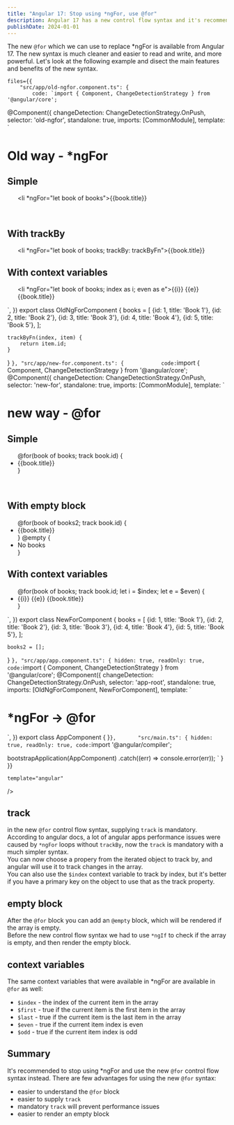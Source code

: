 ```yaml
---
title: "Angular 17: Stop using *ngFor, use @for"
description: Angular 17 has a new control flow syntax and it's recommended to stop using *ngFor, and use @for instead.
publishDate: 2024-01-01
---
```


The new `@for` which we can use to replace \*ngFor is available from Angular 17.
The new syntax is much cleaner and easier to read and write, and more powerful.
Let's look at the following example and disect the main features and benefits of the new syntax.

<div className="mt-5">
<Sandpack 
	customSetup={{ 
		dependencies: { 			
			"@angular/core": "^17.0.0",
			"@angular/platform-browser": "^17.0.0",
			"@angular/platform-browser-dynamic": "^17.0.0",
			"@angular/common": "^17.0.0",
			"@angular/compiler": "^17.0.0"			
		}
	}}
	
	files={{
		"src/app/old-ngfor.component.ts": {			
			code: `import { Component, ChangeDetectionStrategy } from '@angular/core';
@Component({
	changeDetection: ChangeDetectionStrategy.OnPush,
	selector: 'old-ngfor',
	standalone: true,
	imports: [CommonModule],
	template: \`
		<h1>Old way - *ngFor</h1>
		<h2>Simple</h2>
		<ul>
			<li *ngFor="let book of books">{{book.title}}</li>
		</ul>	
		<h2>With trackBy</h2>
		<ul>
			<li *ngFor="let book of books; trackBy: trackByFn">{{book.title}}</li>
		</ul>
		<h2>With context variables</h2>
		<ul>
			<li *ngFor="let book of books; index as i; even as e">{{i}} {{e}} {{book.title}}</li>
		</ul>
	\`,
})
export class OldNgForComponent {
	books = [
    {id: 1, title: 'Book 1'},
    {id: 2, title: 'Book 2'},
    {id: 3, title: 'Book 3'},
    {id: 4, title: 'Book 4'},
    {id: 5, title: 'Book 5'},
  ];
	
	trackByFn(index, item) {
		return item.id;		
	}
}
`
		},
		"src/app/new-for.component.ts": {			
			code: `import { Component, ChangeDetectionStrategy } from '@angular/core';
@Component({
	changeDetection: ChangeDetectionStrategy.OnPush,
	selector: 'new-for',
	standalone: true,
	imports: [CommonModule],
	template: \`
		<h1>new way - &#64;for</h1>	
		<h2>Simple</h2>
		<ul>
		@for(book of books; track book.id) {
			<li>{{book.title}}</li>	
		}
		</ul>	
		<h2>With empty block</h2>
		<ul>
		@for(book of books2; track book.id) {
			<li>{{book.title}}</li>	
		}
		@empty {
			<li>No books</li>
		}
		</ul>
		<h2>With context variables</h2>
		<ul>
		@for(book of books; track book.id; let i = $index; let e = $even) {
			<li>{{i}} {{e}} {{book.title}}</li>	
		}
		</ul>
	\`,
})
export class NewForComponent {
	books = [
    {id: 1, title: 'Book 1'},
    {id: 2, title: 'Book 2'},
    {id: 3, title: 'Book 3'},
    {id: 4, title: 'Book 4'},
    {id: 5, title: 'Book 5'},
  ];
	
	books2 = [];
}
`
		},
		"src/app/app.component.ts": {
			hidden: true,
			readOnly: true,
			code: `import { Component, ChangeDetectionStrategy } from '@angular/core';
@Component({
  changeDetection: ChangeDetectionStrategy.OnPush,
  selector: 'app-root',
  standalone: true,
  imports: [OldNgForComponent, NewForComponent],
  template: \`
    <h1>*ngFor -> &#64;for</h1>
		<old-ngfor></old-ngfor>
		<new-for></new-for>
  \`,
})
export class AppComponent {	
}`
		},		
		"src/main.ts": {
			hidden: true,
			readOnly: true,
			code: `import '@angular/compiler';

bootstrapApplication(AppComponent)
  .catch((err) => console.error(err));
\`
		}	
	}}
	
	template="angular" 
/>

</div>

## track

in the new `@for` control flow syntax, supplying `track` is mandatory. According to angular docs, a lot of angular apps performance issues were caused by `*ngFor` loops without `trackBy`, now the `track` is mandatory with a much simpler syntax.\
You can now choose a propery from the iterated object to track by, and angular will use it to track changes in the array.\
You can also use the `$index` context variable to track by index, but it's better if you have a primary key on the object to use that as the track property.

## empty block

After the `@for` block you can add an `@empty` block, which will be rendered if the array is empty.\
Before the new control flow syntax we had to use `*ngIf` to check if the array is empty, and then render the empty block.

## context variables

The same context variables that were available in \*ngFor are available in `@for` as well:

-   `$index` - the index of the current item in the array
-   `$first` - true if the current item is the first item in the array
-   `$last` - true if the current item is the last item in the array
-   `$even` - true if the current item index is even
-   `$odd` - true if the current item index is odd

## Summary

It's recommended to stop using \*ngFor and use the new `@for` control flow syntax instead. There are few advantages for using the new `@for` syntax:

-   easier to understand the `@for` block
-   easier to supply `track`
-   mandatory `track` will prevent performance issues
-   easier to render an empty block
